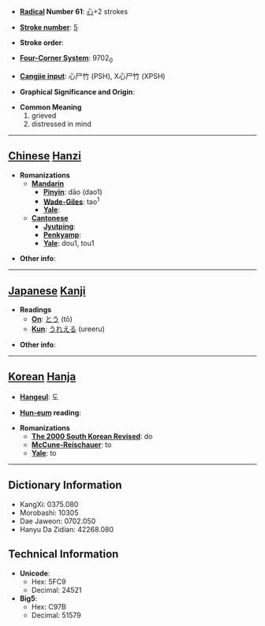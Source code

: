 * '''[[Wiktionary:Chinese radical index| Radical]] Number 61''': [[Wiktionary:Chinese radical index 心|心]]+2 strokes

* '''[[Wiktionary:Chinese total strokes index|Stroke number]]''': [[Wiktionary:Chinese total strokes index 5|5]]

* '''Stroke order''': 

* '''[[Wiktionary:Chinese four corner index|Four-Corner System]]''': 9702<sub>0</sub>

* '''[[Wiktionary:Chinese Cangjie index|Cangjie input]]''': 心尸竹 (PSH), X心尸竹 (XPSH)

* '''Graphical Significance and Origin''': 

* '''Common Meaning'''
*#grieved
*# distressed in mind


----

== [[Chinese]] [[Hanzi]] ==

* '''Romanizations'''
** '''[[Mandarin]]'''
*** '''[[Pinyin]]''': dāo (dao1)
*** '''[[Wade-Giles]]''': tao<sup>1</sup>
*** '''[[Yale]]''': 
** '''[[Cantonese]]'''
*** '''[[Jyutping]]''':
*** '''[[Penkyamp]]''': 
*** '''[[Yale]]''': dou1, tou1

* '''Other info''': 

----

== [[Japanese]] [[Kanji]] ==

* '''Readings'''
** '''[[On]]''': [[とう]] (tō)
** '''[[Kun]]''': [[うれえる]] (ureeru)

* '''Other info''':  

----

== [[Korean]] [[Hanja]] ==

* '''[[Hangeul]]''': 도

* '''[[Hun-eum]] reading''': 

* '''Romanizations'''
** '''[[The 2000 South Korean Revised Romanization|The 2000 South Korean Revised]]''': do
** '''[[McCune-Reischauer]]''': to
** '''[[Yale]]''': to

----

== Dictionary Information ==

* KangXi: 0375.080
* Morobashi: 10305
* Dae Jaweon: 0702.050
* Hanyu Da Zidian: 42268.080

== Technical Information ==

* '''Unicode''':
** Hex: 5FC9
** Decimal: 24521
* '''Big5''':
** Hex: C97B
** Decimal: 51579
